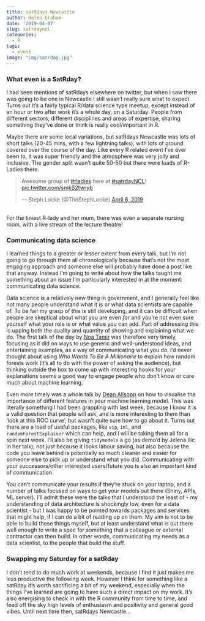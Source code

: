 ```yaml
---
title: satRdays Newcastle
author: Helen Graham
date: '2019-04-07'
slug: satrdayncl
categories:
  - R
tags:
  - event
image: "img/satrday.jpg"
---
```


### What even is a SatRday?

I had seen mentions of satRdays elsewhere on twitter, but when I saw there was going to be one in Newcastle I still wasn't really sure what to expect. Turns out it's a fairly typical R/data science type meetup, except instead of an hour or two after work it's a whole day, on a Saturday. People from different sectors, different disciplines and areas of expertise, sharing something they've done or think is really cool/important in R. 

Maybe there are some local variations, but satRdays Newcastle was lots of short talks (20-45 mins, with a few lightning talks), with lots of ground covered over the course of the day. Like every R related event I've ever been to, it was super friendly and the atmosphere was very jolly and inclusive. The gender split wasn't quite 50-50 but there were loads of R-Ladies there.

<blockquote class="twitter-tweet" data-lang="en"><p lang="en" dir="ltr">Awesome group of <a href="https://twitter.com/hashtag/rladies?src=hash&amp;ref_src=twsrc%5Etfw">#rladies</a> here at <a href="https://twitter.com/hashtag/satrdayNCL?src=hash&amp;ref_src=twsrc%5Etfw">#satrdayNCL</a>! <a href="https://t.co/smkS2twryb">pic.twitter.com/smkS2twryb</a></p>&mdash; Steph Locke (@TheStephLocke) <a href="https://twitter.com/TheStephLocke/status/1114501272764395520?ref_src=twsrc%5Etfw">April 6, 2019</a></blockquote>
<script async src="https://platform.twitter.com/widgets.js" charset="utf-8"></script>

<br>
For the tiniest R-lady and her mum, there was even a separate nursing room, with a live stream of the lecture theatre!

### Communicating data science

I learned things to a greater or lesser extent from every talk, but I'm not going to go through them all chronologically because that's not the most engaging approach and someone else will probably have done a post like that anyway. Instead I'm going to write about how the talks taught me something about an issue I'm particularly interested in at the moment: communicating data science.

Data science is a relatively new thing in government, and I generally feel like not many people understand what it is or what data scientists are capable of. To be fair my grasp of this is still developing, and it can be difficult when people are skeptical about what you are even *for* and you're not even sure yourself what your role is or what value you can add. Part of addressing this is upping both the quality and quantity of showing and explaining what we do. The first talk of the day by [Noa Tamir](https://www.twitter.com/noatamir) was therefore very timely, focusing as it did on ways to use generic and well-understood ideas, and entertaining examples, as a way of communicating what you do. I'd never thought about using *Who Wants To Be A Millionaire* to explain how random forests work (it's all to do with the power of asking the audience), but thinking outside the box to come up with interesting hooks for your explanations seems a good way to engage people who don't know or care much about machine learning.

Even more timely was a whole talk by [Dean Allsopp](https://www.twitter.com/daplantagenet) on how to visualise the importance of different features in your machine learning model. This was literally something I had been grappling with last week, because I know it is a valid question that people will ask, and is more interesting to them than 'look at this ROC curve', but wasn't quite sure how to go about it. Turns out there are a load of useful packages, like `vip`, `iml`, and `randomForestExplainer` which can help, and I will be taking them all for a spin next week. I'll also be giving `tidymodels` a go (as demo'd by Jelena Ilic in her talk), not just because it looks labour saving, but also because the code you leave behind is potentially so much cleaner and easier for someone else to pick up or understand what you did. Communicating with your successors/other interested users/future you is also an important kind of communication.

You can't communicate your results if they're stuck on your laptop, and a number of talks focused on ways to get your models out there (Shiny, APIs, ML server). I'll admit these were the talks that I understood the least of - my understanding of data architecture is shockingly low, even for a data scientist - but I was happy to be pointed towards packages and services that might help, if I can do a bit of reading up on them. My aim is not to be able to build these things myself, but at least understand what is out there well enough to write a spec for something that a colleague or external contractor can then build. In other words, communicating my needs as a data scientist, to the people that build the stuff.

### Swapping my Saturday for a satRday

I don't tend to do much work at weekends, because I find it just makes me less productive the following week. However I think for something like a satRday it's worth sacrificing a bit of my weekend, especially when the things I've learned are going to have such a direct impact on my work. It's also energising to check in with the R community from time to time, and feed off the sky high levels of enthusiasm and positivity and general good vibes. Until next time then, satRdays Newcastle...